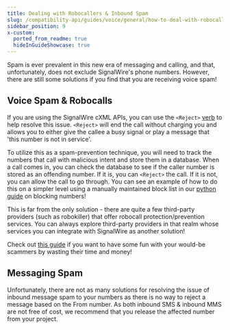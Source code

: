 ---
title: Dealing with Robocallers & Inbound Spam
slug: /compatibility-api/guides/voice/general/how-to-deal-with-robocallers-inbound-spam
sidebar_position: 9
x-custom:
  ported_from_readme: true
  hideInGuideShowcase: true
---


Spam is ever prevalent in this new era of messaging and calling, and that, unfortunately, does not exclude SignalWire's phone numbers. However, there are still some solutions if you find that you are receiving voice spam! 

Voice Spam & Robocalls
----------------------

If you are using the SignalWire cXML APIs, you can use the `<Reject>` [verb](/compatibility-api/cxml/voice/reject.mdx) to help resolve this issue. `<Reject>` will end the call without charging you and allows you to either give the callee a busy signal or play a message that 'this number is not in service'.

To utilize this as a spam-prevention technique, you will need to track the numbers that call with malicious intent and store them in a database. When a call comes in, you can check the database to see if the caller number is stored as an offending number. If it is, you can `<Reject>` the call. If it is not, you can allow the call to go through. You can see an example of how to do this on a simpler level using a manually maintained block list in our [python guide](/compatibility-api/guides/voice/python/call-screening-block-list) on blocking numbers!

This is far from the only solution - there are quite a few third-party providers (such as robokiller) that offer robocall protection/prevention services. You can always explore third-party providers in that realm whose services you can integrate with SignalWire as another solution! 

Check out [this guide](/sdks/realtime-sdk/guides/voice/stop-robocalls) if you want to have some fun with your would-be scammers by wasting their time and money!

Messaging Spam
--------------

Unfortunately, there are not as many solutions for resolving the issue of inbound message spam to your numbers as there is no way to reject a message based on the From number. As both inbound SMS & inbound MMS are not free of cost, we recommend that you release the affected number from your project.
